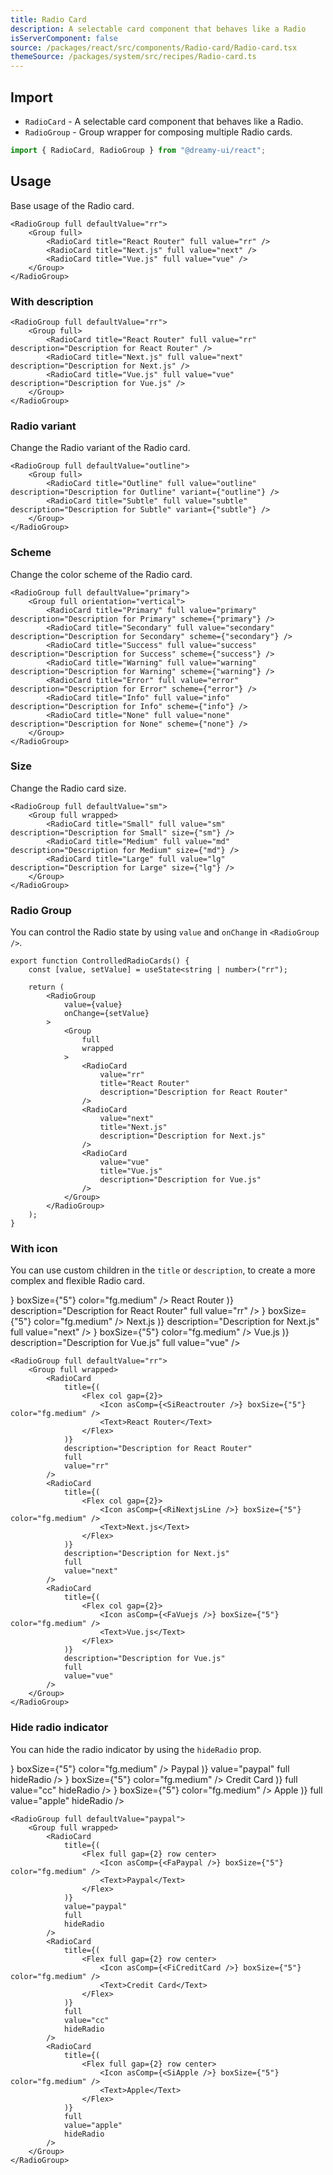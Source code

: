 ```yaml
---
title: Radio Card
description: A selectable card component that behaves like a Radio
isServerComponent: false
source: /packages/react/src/components/Radio-card/Radio-card.tsx
themeSource: /packages/system/src/recipes/Radio-card.ts
---
```


## Import

- `RadioCard` - A selectable card component that behaves like a Radio.
- `RadioGroup` - Group wrapper for composing multiple Radio cards.

```jsx
import { RadioCard, RadioGroup } from "@dreamy-ui/react";
```

## Usage

Base usage of the Radio card.

<Wrapper>
	<RadioGroup full defaultValue="rr">
		<Group full wrapped>
			<RadioCard title="React Router" full value="rr" />
			<RadioCard title="Next.js" full value="next" />
			<RadioCard title="Vue.js" full value="vue" />
		</Group>
	</RadioGroup>
</Wrapper>

```tsx
<RadioGroup full defaultValue="rr">
	<Group full>
		<RadioCard title="React Router" full value="rr" />
		<RadioCard title="Next.js" full value="next" />
		<RadioCard title="Vue.js" full value="vue" />
	</Group>
</RadioGroup>
```

### With description

<Wrapper>
	<RadioGroup full defaultValue="rr">
		<Group full wrapped>
			<RadioCard title="React Router" full value="rr" description="Description for React Router" />
			<RadioCard title="Next.js" full value="next" description="Description for Next.js" />
			<RadioCard title="Vue.js" full value="vue" description="Description for Vue.js" />
		</Group>
	</RadioGroup>
</Wrapper>

```tsx
<RadioGroup full defaultValue="rr">
	<Group full>
		<RadioCard title="React Router" full value="rr" description="Description for React Router" />
		<RadioCard title="Next.js" full value="next" description="Description for Next.js" />
		<RadioCard title="Vue.js" full value="vue" description="Description for Vue.js" />
	</Group>
</RadioGroup>
```

### Radio variant

Change the Radio variant of the Radio card.
	
<Wrapper>
	<RadioGroup full defaultValue="outline">
		<Group full>
			<RadioCard title="Outline" full value="outline" description="Description for Outline" variant={"outline"} />
			<RadioCard title="Subtle" full value="subtle" description="Description for Subtle" variant={"subtle"} />
		</Group>
	</RadioGroup>
</Wrapper>

```tsx
<RadioGroup full defaultValue="outline">
	<Group full>
		<RadioCard title="Outline" full value="outline" description="Description for Outline" variant={"outline"} />
		<RadioCard title="Subtle" full value="subtle" description="Description for Subtle" variant={"subtle"} />
	</Group>
</RadioGroup>
```

### Scheme

Change the color scheme of the Radio card.

<Wrapper>
	<RadioGroup full defaultValue="primary">
		<Grid columns={2} full>
			<RadioCard title="Primary" full value="primary" description="Description for Primary" scheme={"primary"} />
			<RadioCard title="Secondary" full value="secondary" description="Description for Secondary" scheme={"secondary"} />
			<RadioCard title="Success" full value="success" description="Description for Success" scheme={"success"} />
			<RadioCard title="Warning" full value="warning" description="Description for Warning" scheme={"warning"} />
			<RadioCard title="Error" full value="error" description="Description for Error" scheme={"error"} />
			<RadioCard title="Info" full value="info" description="Description for Info" scheme={"info"} />
			<RadioCard title="None" full value="none" description="Description for None" scheme={"none"} />
		</Grid>
	</RadioGroup>
</Wrapper>

```tsx
<RadioGroup full defaultValue="primary">
	<Group full orientation="vertical">
		<RadioCard title="Primary" full value="primary" description="Description for Primary" scheme={"primary"} />
		<RadioCard title="Secondary" full value="secondary" description="Description for Secondary" scheme={"secondary"} />
		<RadioCard title="Success" full value="success" description="Description for Success" scheme={"success"} />
		<RadioCard title="Warning" full value="warning" description="Description for Warning" scheme={"warning"} />
		<RadioCard title="Error" full value="error" description="Description for Error" scheme={"error"} />
		<RadioCard title="Info" full value="info" description="Description for Info" scheme={"info"} />
		<RadioCard title="None" full value="none" description="Description for None" scheme={"none"} />
	</Group>
</RadioGroup>
```

### Size

Change the Radio card size.

<Wrapper>
	<RadioGroup full defaultValue="sm">
		<Group full alignItems="start" wrapped>
			<RadioCard title="Small" full value="sm" description="Description for Small" size={"sm"} />
			<RadioCard title="Medium" full value="md" description="Description for Medium" size={"md"} />
			<RadioCard title="Large" full value="lg" description="Description for Large" size={"lg"} />
		</Group>
	</RadioGroup>
</Wrapper>

```tsx
<RadioGroup full defaultValue="sm">
	<Group full wrapped>
		<RadioCard title="Small" full value="sm" description="Description for Small" size={"sm"} />
		<RadioCard title="Medium" full value="md" description="Description for Medium" size={"md"} />
		<RadioCard title="Large" full value="lg" description="Description for Large" size={"lg"} />
	</Group>
</RadioGroup>
```

### Radio Group

You can control the Radio state by using `value` and `onChange` in `<RadioGroup />`.

<Wrapper>
	<ControlledRadioCards />
</Wrapper>

```tsx
export function ControlledRadioCards() {
    const [value, setValue] = useState<string | number>("rr");

    return (
        <RadioGroup
            value={value}
            onChange={setValue}
        >
            <Group
                full
                wrapped
            >
                <RadioCard
                    value="rr"
                    title="React Router"
                    description="Description for React Router"
                />
                <RadioCard
                    value="next"
                    title="Next.js"
                    description="Description for Next.js"
                />
                <RadioCard
                    value="vue"
                    title="Vue.js"
                    description="Description for Vue.js"
                />
            </Group>
        </RadioGroup>
    );
}
```

### With icon

You can use custom children in the `title` or `description`, to create a more complex and flexible Radio card.

<Wrapper>
	<RadioGroup full defaultValue="rr">
		<Group full wrapped>
			<RadioCard 
				title={(
					<Flex col gap={2}> 
						<Icon asComp={<SiReactrouter />} boxSize={"5"} color="fg.medium" />
						<Text>React Router</Text>
					</Flex>
				)} 
				description="Description for React Router" 
				full 
				value="rr"
			/>
			<RadioCard 
				title={(
					<Flex col gap={2}> 
						<Icon asComp={<RiNextjsLine />} boxSize={"5"} color="fg.medium" />
						<Text>Next.js</Text>
					</Flex>
				)} 
				description="Description for Next.js" 
				full 
				value="next"
			/>
			<RadioCard 
				title={(
					<Flex col gap={2}> 
						<Icon asComp={<FaVuejs />} boxSize={"5"} color="fg.medium" />
						<Text>Vue.js</Text>
					</Flex>
				)} 
				description="Description for Vue.js"
				full
				value="vue"
			/>
		</Group>
	</RadioGroup>
</Wrapper>

```tsx
<RadioGroup full defaultValue="rr">
	<Group full wrapped>
		<RadioCard 
			title={(
				<Flex col gap={2}> 
					<Icon asComp={<SiReactrouter />} boxSize={"5"} color="fg.medium" />
					<Text>React Router</Text>
				</Flex>
			)} 
			description="Description for React Router" 
			full 
			value="rr"
		/>
		<RadioCard 
			title={(
				<Flex col gap={2}> 
					<Icon asComp={<RiNextjsLine />} boxSize={"5"} color="fg.medium" />
					<Text>Next.js</Text>
				</Flex>
			)} 
			description="Description for Next.js" 
			full 
			value="next"
		/>
		<RadioCard 
			title={(
				<Flex col gap={2}> 
					<Icon asComp={<FaVuejs />} boxSize={"5"} color="fg.medium" />
					<Text>Vue.js</Text>
				</Flex>
			)} 
			description="Description for Vue.js"
			full
			value="vue"
		/>
	</Group>
</RadioGroup>
```

### Hide radio indicator

You can hide the radio indicator by using the `hideRadio` prop.

<Wrapper>
	<RadioGroup full defaultValue="paypal">
		<Group full wrapped>
			<RadioCard 
				title={(
					<Flex full gap={2} row center>
						<Icon asComp={<FaPaypal />} boxSize={"5"} color="fg.medium" />
						<Text>Paypal</Text>
					</Flex>
				)} 
				value="paypal" 
				full 
				hideRadio 
			/>
			<RadioCard 
				title={(
					<Flex full gap={2} row center>
						<Icon asComp={<FiCreditCard />} boxSize={"5"} color="fg.medium" />
						<Text>Credit Card</Text>
					</Flex>
				)} 
				full 
				value="cc" 
				hideRadio 
			/>
			<RadioCard 
				title={(
					<Flex full gap={2} row center>
						<Icon asComp={<SiApple />} boxSize={"5"} color="fg.medium" />
						<Text>Apple</Text>
					</Flex>
				)} 
				full 
				value="apple" 
				hideRadio 
			/>
		</Group>
	</RadioGroup>
</Wrapper>

```tsx
<RadioGroup full defaultValue="paypal">
	<Group full wrapped>
		<RadioCard 
			title={(
				<Flex full gap={2} row center>
					<Icon asComp={<FaPaypal />} boxSize={"5"} color="fg.medium" />
					<Text>Paypal</Text>
				</Flex>
			)} 
			value="paypal" 
			full 
			hideRadio 
		/>
		<RadioCard 
			title={(
				<Flex full gap={2} row center>
					<Icon asComp={<FiCreditCard />} boxSize={"5"} color="fg.medium" />
					<Text>Credit Card</Text>
				</Flex>
			)} 
			full 
			value="cc" 
			hideRadio 
		/>
		<RadioCard 
			title={(
				<Flex full gap={2} row center>
					<Icon asComp={<SiApple />} boxSize={"5"} color="fg.medium" />
					<Text>Apple</Text>
				</Flex>
			)} 
			full 
			value="apple" 
			hideRadio 
		/>
	</Group>
</RadioGroup>
```
